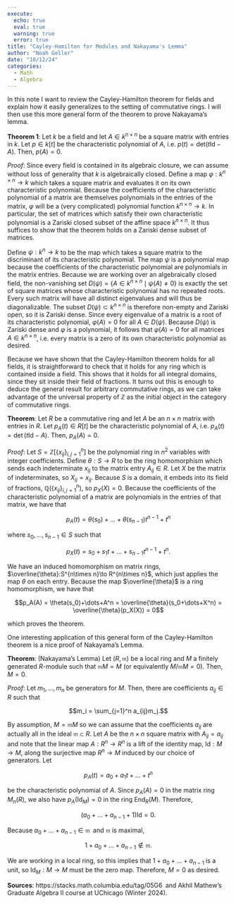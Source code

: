 ```yaml
---
execute:
  echo: true
  eval: true
  warning: true
  error: true 
title: "Cayley-Hamilton for Modules and Nakayama's Lemma"
author: "Noah Geller"
date: "10/12/24"
categories:
  - Math
  - Algebra
---
```

In this note I want to review the Cayley-Hamilton theorem for fields and explain how it easily generalizes to the setting of commutative rings. I will then use this more general form of the theorem to prove Nakayama's lemma.

**Theorem 1**: Let $k$ be a field and let $A\in k^{n\times n}$ be a square matrix with entries in $k$. Let $p\in k[t]$ be the characteristic polynomial of $A$, i.e. $p(t) = \text{det}(t\text{Id}-A)$. Then, $p(A)=0$.

*Proof*: Since every field is contained in its algebraic closure, we can assume without loss of generality that $k$ is algebraically closed. Define a map $\varphi:k^{n\times n}\to k$ which takes a square matrix and evaluates it on its own characteristic polynomial. Because the coefficients of the characteristic polynomial of a matrix are themselves polynomials in the entries of the matrix, $\varphi$ will be a (very complicated) polynomial function $k^{n\times n}\to k$. In particular, the set of matrices which satisfy their own characteristic polynomial is a Zariski closed subset of the affine space $k^{n\times n}$. It thus suffices to show that the theorem holds on a Zariski dense subset of matrices.

Define $\psi:k^n\to k$ to be the map which takes a square matrix to the discriminant of its characteristic polynomial. The map $\psi$ is a polynomial map because the coefficients of the characteristic polynomial are polynomials in the matrix entries. Because we are working over an algebraically closed field, the non-vanishing set $D(\psi) = \{A\in k^{n\times n}\mid \psi(A)\neq 0\}$ is exactly the set of square matrices whose characteristic polynomial has no repeated roots. Every such matrix will have all distinct eigenvalues and will thus be diagonalizable. The subset $D(\psi)\subset k^{n\times n}$ is therefore non-empty and Zariski open, so it is Zariski dense. Since every eigenvalue of a matrix is a root of its characteristic polynomial, $\varphi(A)=0$ for all $A\in D(\psi)$. Because $D(\psi)$ is Zariski dense and $\varphi$ is a polynomial, it follows that $\varphi(A)=0$ for all matrices $A\in k^{n\times n}$, i.e. every matrix is a zero of its own characteristic polynomial as desired. 

Because we have shown that the Cayley-Hamilton theorem holds for all fields, it is straightforward to check that it holds for any ring which is contained inside a field. This shows that it holds for all integral domains, since they sit inside their field of fractions. It turns out this is enough to deduce the general result for arbitrary commutative rings, as we can take advantage of the universal property of $\mathbb{Z}$ as the initial object in the category of commutative rings. 

**Theorem**: Let $R$ be a commutative ring and let $A$ be an $n\times n$ matrix with entries in $R$. Let $p_A(t)\in R[t]$ be the characteristic polynomial of $A,$ i.e. $p_A(t) = \det(t\text{Id}-A)$. Then, $p_A(A)=0$.

*Proof*: Let $S = \mathbb{Z}[\{x_{ij}\}_{i,j=1}^n]$ be the polynomial ring in $n^2$ variables with integer coefficients. Define $\theta:S\to R$ to be the ring homomorphism which sends each indeterminate $x_{ij}$ to the matrix entry $A_{ij}\in R$. Let $X$ be the matrix of indeterminates, so $X_{ij}=x_{ij}$. Because $S$ is a domain, it embeds into its field of fractions, $\mathbb{Q}(\{x_{ij}\}_{i,j=1}^n)$, so $p_X(X)=0$. Because the coefficients of the characteristic polynomial of a matrix are polynomials in the entries of that matrix, we have that 

$$p_A(t) = \theta(s_0)+\dots +\theta(s_{n-1})t^{n-1}+t^n$$

where $s_0,\dots,s_{n-1}\in S$ such that 

$$p_X(t) = s_0+s_1t+\dots+s_{n-1}t^{n-1}+t^n.$$

 We have an induced homomorphism on matrix rings,  $\overline{\theta}:S^{n\times n}\to R^{n\times n}$, which just applies the map $\theta$ on each entry. Because the map $\overline{\theta}$ is a ring homomorphism, we have that 

$$p_A(A) = \theta(s_0)+\dots+A^n = \overline{\theta}(s_0+\dots+X^n) = \overline{\theta}(p_X(X)) = 0$$

which proves the theorem. 

One interesting application of this general form of the Cayley-Hamilton theorem is a nice proof of Nakayama's Lemma. 

**Theorem**: (Nakayama's Lemma) Let $(R,\mathfrak{m})$ be a local ring and $M$ a finitely generated $R$-module such that $\mathfrak{m}M=M$ (or equivalently $M/\mathfrak{m}M=0$). Then, $M=0$.

*Proof*: Let $m_1,\dots,m_n$ be generators for $M$. Then, there are coefficients $a_{ij}\in R$ such that 

$$m_i = \sum_{j=1}^n a_{ij}m_j.$$

By assumption, $M = \mathfrak{m}M$ so we can assume that the coefficients $a_{ij}$ are actually all in the ideal $\mathfrak{m}\subset R.$ Let $A$ be the $n\times n$  square matrix with $A_{ij}=a_{ij}$ and note that the linear map $A:R^n\to R^n$ is a lift of the identity map, $\text{Id}:M\to M$, along the surjective map $R^n\to M$ induced by our choice of generators. Let 

$$p_A(t) = a_0+a_1t+\dots+t^n$$

be the characteristic polynomial of $A$. Since $p_A(A)=0$ in the matrix ring $M_n(R)$, we also have $p_A(\text{Id}_M)=0$ in the ring $\text{End}_R(M)$. Therefore, 

$$(a_0+\dots+a_{n-1}+1)\text{Id}=0.$$

Because $a_0+\dots+a_{n-1}\in \mathfrak{m}$ and $\mathfrak{m}$ is maximal,

$$1+a_0+\dots+a_{n-1}\notin \mathfrak{m}.$$

 We are working in a local ring, so this implies that $1+a_0+\dots+a_{n-1}$ is a unit, so $\text{Id}_M:M\to M$ must be the zero map. Therefore, $M=0$ as desired. 

**Sources**: https://stacks.math.columbia.edu/tag/05G6 and Akhil Mathew's Graduate Algebra II course at UChicago (Winter 2024).
